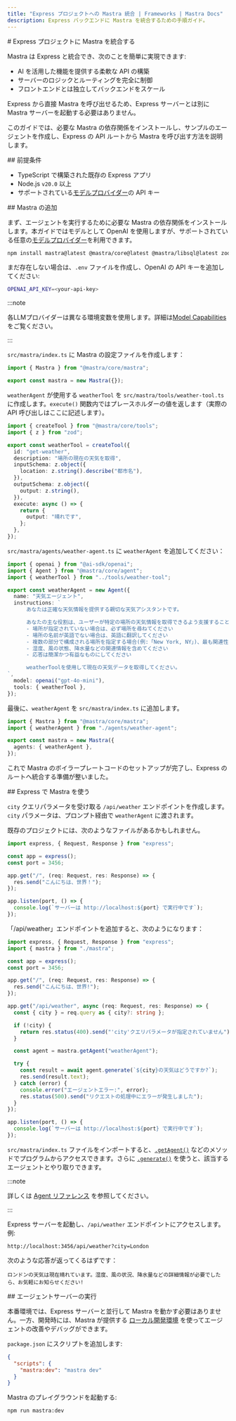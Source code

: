 ```yaml
---
title: "Express プロジェクトへの Mastra 統合 | Frameworks | Mastra Docs"
description: Express バックエンドに Mastra を統合するための手順ガイド。
---
```


<div id="integrate-mastra-in-your-express-project">
  # Express プロジェクトに Mastra を統合する
</div>

Mastra は Express と統合でき、次のことを簡単に実現できます:

- AI を活用した機能を提供する柔軟な API の構築
- サーバーのロジックとルーティングを完全に制御
- フロントエンドとは独立してバックエンドをスケール

Express から直接 Mastra を呼び出せるため、Express サーバーとは別に Mastra サーバーを起動する必要はありません。

このガイドでは、必要な Mastra の依存関係をインストールし、サンプルのエージェントを作成し、Express の API ルートから Mastra を呼び出す方法を説明します。

<div id="prerequisites">
  ## 前提条件
</div>

- TypeScript で構築された既存の Express アプリ
- Node.js `v20.0` 以上
- サポートされている[モデルプロバイダー](/models)の API キー

<div id="adding-mastra">
  ## Mastra の追加
</div>

まず、エージェントを実行するために必要な Mastra の依存関係をインストールします。本ガイドではモデルとして OpenAI を使用しますが、サポートされている任意の[モデルプロバイダー](/models)を利用できます。

```bash copy
npm install mastra@latest @mastra/core@latest @mastra/libsql@latest zod@^3.0.0 @ai-sdk/openai@^1.0.0
```

まだ存在しない場合は、`.env` ファイルを作成し、OpenAI の API キーを追加してください:

```bash title=".env" copy
OPENAI_API_KEY=<your-api-key>
```

:::note

各LLMプロバイダーは異なる環境変数を使用します。詳細は[Model Capabilities](https://sdk.vercel.ai/providers)をご覧ください。

:::

`src/mastra/index.ts` に Mastra の設定ファイルを作成します：

```ts title="src/mastra/index.ts" copy
import { Mastra } from "@mastra/core/mastra";

export const mastra = new Mastra({});
```

`weatherAgent` が使用する `weatherTool` を `src/mastra/tools/weather-tool.ts` に作成します。`execute()` 関数内ではプレースホルダーの値を返します（実際の API 呼び出しはここに記述します）。

```ts title="src/mastra/tools/weather-tool.ts" copy
import { createTool } from "@mastra/core/tools";
import { z } from "zod";

export const weatherTool = createTool({
  id: "get-weather",
  description: "場所の現在の天気を取得",
  inputSchema: z.object({
    location: z.string().describe("都市名"),
  }),
  outputSchema: z.object({
    output: z.string(),
  }),
  execute: async () => {
    return {
      output: "晴れです",
    };
  },
});
```

`src/mastra/agents/weather-agent.ts` に `weatherAgent` を追加してください：

```ts title="src/mastra/agents/weather-agent.ts" copy
import { openai } from "@ai-sdk/openai";
import { Agent } from "@mastra/core/agent";
import { weatherTool } from "../tools/weather-tool";

export const weatherAgent = new Agent({
  name: "天気エージェント",
  instructions: `
      あなたは正確な天気情報を提供する親切な天気アシスタントです。

      あなたの主な役割は、ユーザーが特定の場所の天気情報を取得できるよう支援することです。応答する際は以下に従ってください:
      - 場所が指定されていない場合は、必ず場所を尋ねてください
      - 場所の名前が英語でない場合は、英語に翻訳してください
      - 複数の部分で構成される場所を指定する場合(例:「New York, NY」)、最も関連性の高い部分を使用してください(例:「New York」)
      - 湿度、風の状態、降水量などの関連情報を含めてください
      - 応答は簡潔かつ有益なものにしてください

      weatherToolを使用して現在の天気データを取得してください。
`,
  model: openai("gpt-4o-mini"),
  tools: { weatherTool },
});
```

最後に、`weatherAgent` を `src/mastra/index.ts` に追加します。

```ts title="src/mastra/index.ts" copy {2, 5}
import { Mastra } from "@mastra/core/mastra";
import { weatherAgent } from "./agents/weather-agent";

export const mastra = new Mastra({
  agents: { weatherAgent },
});
```

これで Mastra のボイラープレートコードのセットアップが完了し、Express のルートへ統合する準備が整いました。


<div id="using-mastra-with-express">
  ## Express で Mastra を使う
</div>

`city` クエリパラメータを受け取る `/api/weather` エンドポイントを作成します。`city` パラメータは、プロンプト経由で `weatherAgent` に渡されます。

既存のプロジェクトには、次のようなファイルがあるかもしれません。

```ts title="src/server.ts" copy
import express, { Request, Response } from "express";

const app = express();
const port = 3456;

app.get("/", (req: Request, res: Response) => {
  res.send("こんにちは、世界！");
});

app.listen(port, () => {
  console.log(`サーバーは http://localhost:${port} で実行中です`);
});
```

「/api/weather」エンドポイントを追加すると、次のようになります：

```ts title="src/server.ts" copy {2, 11-27}
import express, { Request, Response } from "express";
import { mastra } from "./mastra";

const app = express();
const port = 3456;

app.get("/", (req: Request, res: Response) => {
  res.send("こんにちは、世界!");
});

app.get("/api/weather", async (req: Request, res: Response) => {
  const { city } = req.query as { city?: string };

  if (!city) {
    return res.status(400).send("'city'クエリパラメータが指定されていません");
  }

  const agent = mastra.getAgent("weatherAgent");

  try {
    const result = await agent.generate(`${city}の天気はどうですか?`);
    res.send(result.text);
  } catch (error) {
    console.error("エージェントエラー:", error);
    res.status(500).send("リクエストの処理中にエラーが発生しました");
  }
});

app.listen(port, () => {
  console.log(`サーバーは http://localhost:${port} で実行中です`);
});
```

`src/mastra/index.ts` ファイルをインポートすると、[`.getAgent()`](/reference/core/getAgent) などのメソッドでプログラムからアクセスできます。さらに [`.generate()`](/reference/agents/generate) を使うと、該当するエージェントとやり取りできます。

:::note

詳しくは [Agent リファレンス](/reference/agents/agent) を参照してください。

:::

Express サーバーを起動し、`/api/weather` エンドポイントにアクセスします。例:

```
http://localhost:3456/api/weather?city=London
```

次のような応答が返ってくるはずです：

```
ロンドンの天気は現在晴れています。湿度、風の状況、降水量などの詳細情報が必要でしたら、お気軽にお知らせください!
```


<div id="running-the-agent-server">
  ## エージェントサーバーの実行
</div>

本番環境では、Express サーバーと並行して Mastra を動かす必要はありません。一方、開発時には、Mastra が提供する [ローカル開発環境](/docs/getting-started/studio) を使ってエージェントの改善やデバッグができます。

`package.json` にスクリプトを追加します:

```json title="package.json" copy
{
  "scripts": {
    "mastra:dev": "mastra dev"
  }
}
```

Mastra のプレイグラウンドを起動する:

```bash copy
npm run mastra:dev
```
